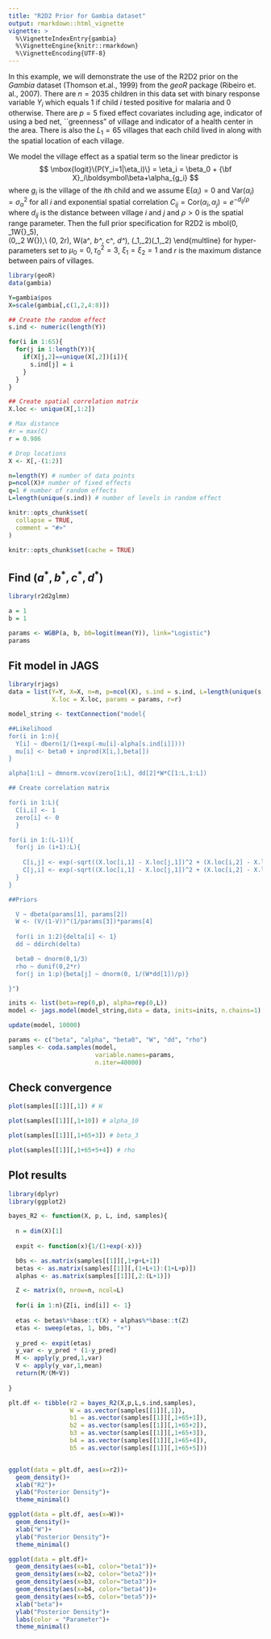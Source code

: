 ```yaml
---
title: "R2D2 Prior for Gambia dataset"
output: rmarkdown::html_vignette
vignette: >
  %\VignetteIndexEntry{gambia}
  %\VignetteEngine{knitr::rmarkdown}
  %\VignetteEncoding{UTF-8}
---
```


In this example, we will demonstrate the use of the R2D2 prior on the *Gambia* dataset (Thomson et.al., 1999) from the *geoR* package (Ribeiro et. al., 2007). There are $n=2035$ children in this data set with binary response variable $Y_i$ which equals 1 if child $i$ tested positive for malaria and 0 otherwise. There are $p=5$ fixed effect covariates including age, indicator of using a bed net, ``greenness" of village and indicator of a health center in the area. There is also the $L_1=65$ villages that each child lived in along with the spatial location of each village. 

We model the village effect as a spatial term so the linear predictor is
$$
      \mbox{logit}\{P(Y_i=1|\eta_i)\} = \eta_i = \beta_0 + {\bf X}_i\boldsymbol\beta+\alpha_{g_i}
$$
where $g_i$ is the village of the $i$th child and we assume $\mbox{E}(\alpha_i)=0$ and $\mbox{Var}(\alpha_i)=\sigma^2_\alpha$ for all $i$ and exponential spatial correlation $C_{ij}=\mbox{Cor}(\alpha_i,\alpha_j) = e^{-d_{ij}/\rho}$ where $d_{ij}$ is the distance between village $i$ and $j$ and $\rho>0$ is the spatial range parameter. Then the full prior specification for R2D2 is
\begin{multline}
       \beta_0\sim\mbox{Normal}(\mu_0,\tau_0^2),\
       \boldsymbol\beta\sim\mbox{Normal}(0, \tfrac15\phi_1W{\bf I}_5),\
       \boldsymbol{\alpha}\sim\mbox{Normal}(0,\phi_2 W{\bf C}),\\ \rho\sim\mbox{Uniform}(0, 2r), W\sim\mbox{GBP}(a^*, b^*, c^*, d^*),\ (\phi_1,\phi_2)\sim\mbox{Dirichlet}(\xi_1,\xi_2)
\end{multline}
for hyper-parameters set to $\mu_0=0,\tau_0^2=3$, $\xi_1=\xi_2=1$ and $r$ is the maximum distance between pairs of villages.

```r
library(geoR)
data(gambia)

Y=gambia$pos
X=scale(gambia[,c(1,2,4:8)])

## Create the random effect
s.ind <- numeric(length(Y))

for(i in 1:65){
  for(j in 1:length(Y)){
    if(X[j,2]==unique(X[,2])[i]){
      s.ind[j] = i
    }
  }
}

## Create spatial correlation matrix
X.loc <- unique(X[,1:2])

# Max distance
#r = max(C)
r = 0.986

# Drop locations
X <- X[,-(1:2)]

n=length(Y) # number of data points
p=ncol(X)# number of fixed effects
q=1 # number of random effects
L=length(unique(s.ind)) # number of levels in random effect
```



```r
knitr::opts_chunk$set(
  collapse = TRUE,
  comment = "#>"
)

knitr::opts_chunk$set(cache = TRUE)

```

## Find $(a^*,b^*,c^*,d^*)$

```r
library(r2d2glmm)

a = 1
b = 1

params <- WGBP(a, b, b0=logit(mean(Y)), link="Logistic")
params
```


## Fit model in JAGS

```r
library(rjags)
data = list(Y=Y, X=X, n=n, p=ncol(X), s.ind = s.ind, L=length(unique(s.ind)),
            X.loc = X.loc, params = params, r=r)

model_string <- textConnection("model{

##Likelihood
for(i in 1:n){
  Y[i] ~ dbern(1/(1+exp(-mu[i]-alpha[s.ind[i]])))
  mu[i] <- beta0 + inprod(X[i,],beta[])
}

alpha[1:L] ~ dmnorm.vcov(zero[1:L], dd[2]*W*C[1:L,1:L])

## Create correlation matrix

for(i in 1:L){
  C[i,i] <- 1
  zero[i] <- 0
  }

for(i in 1:(L-1)){
  for(j in (i+1):L){
    
    C[i,j] <- exp(-sqrt((X.loc[i,1] - X.loc[j,1])^2 + (X.loc[i,2] - X.loc[j,2])^2)/rho)
    C[j,i] <- exp(-sqrt((X.loc[i,1] - X.loc[j,1])^2 + (X.loc[i,2] - X.loc[j,2])^2)/rho)
  }
}

##Priors

  V ~ dbeta(params[1], params[2])
  W <- (V/(1-V))^(1/params[3])*params[4]
  
  for(i in 1:2){delta[i] <- 1}
  dd ~ ddirch(delta)

  beta0 ~ dnorm(0,1/3)
  rho ~ dunif(0,2*r)
  for(j in 1:p){beta[j] ~ dnorm(0, 1/(W*dd[1])/p)}

}")

inits <- list(beta=rep(0,p), alpha=rep(0,L))
model <- jags.model(model_string,data = data, inits=inits, n.chains=1)

update(model, 10000)

params <- c("beta", "alpha", "beta0", "W", "dd", "rho")
samples <- coda.samples(model,
                        variable.names=params,
                        n.iter=40000)
```



## Check convergence

```r

plot(samples[[1]][,1]) # W

plot(samples[[1]][,1+10]) # alpha_10

plot(samples[[1]][,1+65+3]) # beta_3

plot(samples[[1]][,1+65+5+4]) # rho


```




## Plot results

```r

library(dplyr)
library(ggplot2)

bayes_R2 <- function(X, p, L, ind, samples){
  
  n = dim(X)[1]
  
  expit <- function(x){1/(1+exp(-x))}

  b0s <- as.matrix(samples[[1]][,1+p+L+1])
  betas <- as.matrix(samples[[1]][,(1+L+1):(1+L+p)])
  alphas <- as.matrix(samples[[1]][,2:(L+1)])

  Z <- matrix(0, nrow=n, ncol=L)
  
  for(i in 1:n){Z[i, ind[i]] <- 1}
  
  etas <- betas%*%base::t(X) + alphas%*%base::t(Z)
  etas <- sweep(etas, 1, b0s, "+")
  
  y_pred <- expit(etas)  
  y_var <- y_pred * (1-y_pred)
  M <- apply(y_pred,1,var)
  V <- apply(y_var,1,mean)
  return(M/(M+V))
  
}

plt.df <- tibble(r2 = bayes_R2(X,p,L,s.ind,samples),
                 W = as.vector(samples[[1]][,1]),
                 b1 = as.vector(samples[[1]][,1+65+1]),
                 b2 = as.vector(samples[[1]][,1+65+2]),
                 b3 = as.vector(samples[[1]][,1+65+3]),
                 b4 = as.vector(samples[[1]][,1+65+4]),
                 b5 = as.vector(samples[[1]][,1+65+5]))


ggplot(data = plt.df, aes(x=r2))+
  geom_density()+
  xlab("R2")+
  ylab("Posterior Density")+
  theme_minimal()

ggplot(data = plt.df, aes(x=W))+
  geom_density()+
  xlab("W")+
  ylab("Posterior Density")+
  theme_minimal()

ggplot(data = plt.df)+
  geom_density(aes(x=b1, color="beta1"))+
  geom_density(aes(x=b2, color="beta2"))+
  geom_density(aes(x=b3, color="beta3"))+
  geom_density(aes(x=b4, color="beta4"))+
  geom_density(aes(x=b5, color="beta5"))+
  xlab("beta")+
  ylab("Posterior Density")+
  labs(color = "Parameter")+
  theme_minimal()



```





